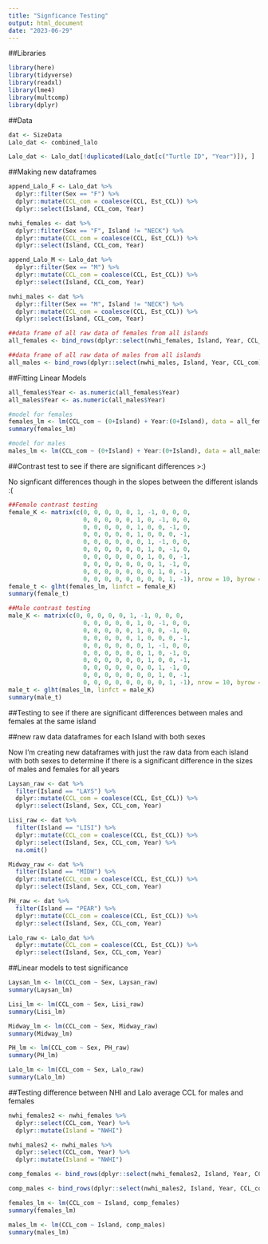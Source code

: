```yaml
---
title: "Signficance Testing"
output: html_document
date: "2023-06-29"
---
```


##Libraries

```r
library(here)
library(tidyverse)
library(readxl)
library(lme4)
library(multcomp)
library(dplyr)
```

##Data

```r
dat <- SizeData
Lalo_dat <- combined_lalo

Lalo_dat <- Lalo_dat[!duplicated(Lalo_dat[c("Turtle ID", "Year")]), ]

```

##Making new dataframes

```r
append_Lalo_F <- Lalo_dat %>%
  dplyr::filter(Sex == "F") %>%
  dplyr::mutate(CCL_com = coalesce(CCL, Est_CCL)) %>%
  dplyr::select(Island, CCL_com, Year)

nwhi_females <- dat %>%
  dplyr::filter(Sex == "F", Island != "NECK") %>%
  dplyr::mutate(CCL_com = coalesce(CCL, Est_CCL)) %>%
  dplyr::select(Island, CCL_com, Year) 

append_Lalo_M <- Lalo_dat %>%
  dplyr::filter(Sex == "M") %>%
  dplyr::mutate(CCL_com = coalesce(CCL, Est_CCL)) %>%
  dplyr::select(Island, CCL_com, Year)

nwhi_males <- dat %>%
  dplyr::filter(Sex == "M", Island != "NECK") %>%
  dplyr::mutate(CCL_com = coalesce(CCL, Est_CCL)) %>%
  dplyr::select(Island, CCL_com, Year)

##data frame of all raw data of females from all islands
all_females <- bind_rows(dplyr::select(nwhi_females, Island, Year, CCL_com), dplyr::select(append_Lalo_F, Island, Year, CCL_com)) 

##data frame of all raw data of males from all islands
all_males <- bind_rows(dplyr::select(nwhi_males, Island, Year, CCL_com), dplyr::select(append_Lalo_M, Island, Year, CCL_com)) 

```

##Fitting Linear Models

```r
all_females$Year <- as.numeric(all_females$Year)
all_males$Year <- as.numeric(all_males$Year)

#model for females
females_lm <- lm(CCL_com ~ (0+Island) + Year:(0+Island), data = all_females)
summary(females_lm)

#model for males
males_lm <- lm(CCL_com ~ (0+Island) + Year:(0+Island), data = all_males)

```

##Contrast test to see if there are significant differences >:)

No signficant differences though in the slopes between the different islands :( 

```r
##Female contrast testing
female_K <- matrix(c(0, 0, 0, 0, 0, 1, -1, 0, 0, 0,
                     0, 0, 0, 0, 0, 1, 0, -1, 0, 0, 
                     0, 0, 0, 0, 0, 1, 0, 0, -1, 0,
                     0, 0, 0, 0, 0, 1, 0, 0, 0, -1,
                     0, 0, 0, 0, 0, 0, 1, -1, 0, 0,
                     0, 0, 0, 0, 0, 0, 1, 0, -1, 0,
                     0, 0, 0, 0, 0, 0, 1, 0, 0, -1,
                     0, 0, 0, 0, 0, 0, 0, 1, -1, 0,
                     0, 0, 0, 0, 0, 0, 0, 1, 0, -1,
                     0, 0, 0, 0, 0, 0, 0, 0, 1, -1), nrow = 10, byrow = TRUE)
female_t <- glht(females_lm, linfct = female_K)
summary(female_t)

##Male contrast testing
male_K <- matrix(c(0, 0, 0, 0, 0, 1, -1, 0, 0, 0,
                     0, 0, 0, 0, 0, 1, 0, -1, 0, 0, 
                     0, 0, 0, 0, 0, 1, 0, 0, -1, 0,
                     0, 0, 0, 0, 0, 1, 0, 0, 0, -1,
                     0, 0, 0, 0, 0, 0, 1, -1, 0, 0,
                     0, 0, 0, 0, 0, 0, 1, 0, -1, 0,
                     0, 0, 0, 0, 0, 0, 1, 0, 0, -1,
                     0, 0, 0, 0, 0, 0, 0, 1, -1, 0,
                     0, 0, 0, 0, 0, 0, 0, 1, 0, -1,
                     0, 0, 0, 0, 0, 0, 0, 0, 1, -1), nrow = 10, byrow = TRUE)
male_t <- glht(males_lm, linfct = male_K)
summary(male_t)

```

##Testing to see if there are significant differences between males and females at the same island

##new raw data dataframes for each Island with both sexes 

Now I'm creating new dataframes with just the raw data from each island with both sexes to determine if there is a significant difference in the sizes of males and females for all years

```r
Laysan_raw <- dat %>%
  filter(Island == "LAYS") %>%
  dplyr::mutate(CCL_com = coalesce(CCL, Est_CCL)) %>%
  dplyr::select(Island, Sex, CCL_com, Year)

Lisi_raw <- dat %>%
  filter(Island == "LISI") %>%
  dplyr::mutate(CCL_com = coalesce(CCL, Est_CCL)) %>%
  dplyr::select(Island, Sex, CCL_com, Year) %>%
  na.omit()

Midway_raw <- dat %>%
  filter(Island == "MIDW") %>%
  dplyr::mutate(CCL_com = coalesce(CCL, Est_CCL)) %>%
  dplyr::select(Island, Sex, CCL_com, Year)

PH_raw <- dat %>%
  filter(Island == "PEAR") %>%
  dplyr::mutate(CCL_com = coalesce(CCL, Est_CCL)) %>%
  dplyr::select(Island, Sex, CCL_com, Year)

Lalo_raw <- Lalo_dat %>%
  dplyr::mutate(CCL_com = coalesce(CCL, Est_CCL)) %>%
  dplyr::select(Island, Sex, CCL_com, Year)
```

##Linear models to test significance 

```r
Laysan_lm <- lm(CCL_com ~ Sex, Laysan_raw)
summary(Laysan_lm)

Lisi_lm <- lm(CCL_com ~ Sex, Lisi_raw)
summary(Lisi_lm)

Midway_lm <- lm(CCL_com ~ Sex, Midway_raw)
summary(Midway_lm)

PH_lm <- lm(CCL_com ~ Sex, PH_raw)
summary(PH_lm)

Lalo_lm <- lm(CCL_com ~ Sex, Lalo_raw)
summary(Lalo_lm)
```

##Testing difference between NHI and Lalo average CCL for males and females 

```r
nwhi_females2 <- nwhi_females %>%
  dplyr::select(CCL_com, Year) %>%
  dplyr::mutate(Island = "NWHI")

nwhi_males2 <- nwhi_males %>%
  dplyr::select(CCL_com, Year) %>%
  dplyr::mutate(Island = "NWHI")

comp_females <- bind_rows(dplyr::select(nwhi_females2, Island, Year, CCL_com), dplyr::select(append_Lalo_F, Island, Year, CCL_com)) 

comp_males <- bind_rows(dplyr::select(nwhi_males2, Island, Year, CCL_com), dplyr::select(append_Lalo_M, Island, Year, CCL_com)) 

females_lm <- lm(CCL_com ~ Island, comp_females)
summary(females_lm)

males_lm <- lm(CCL_com ~ Island, comp_males)
summary(males_lm)

```


